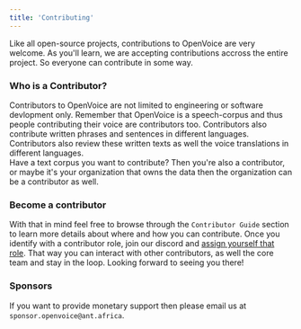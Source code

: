 ```yaml
---
title: 'Contributing'
---
```


Like all open-source projects, contributions to OpenVoice are very welcome. As you'll learn, we are accepting contributions accross the entire project. 
So everyone can contribute in some way. 

### Who is a Contributor?
Contributors to OpenVoice are not limited to engineering or software devlopment only. Remember that OpenVoice is a speech-corpus and thus people contributing 
their voice are contributors too. Contributors also contribute written phrases and sentences in different languages. Contributors also review these written texts as well 
the voice translations in different languages.   
Have a text corpus you want to contribute? Then you're also a contributor, or maybe it's your organization that owns the data then the organization 
can be a contributor as well. 

### Become a contributor
With that in mind feel free to browse through the `Contributor Guide` section to learn more details about where and how you can contribute. 
Once you identify with a contributor role, join our discord and [assign yourself that role](https://discord.com/channels/1254395168073973832/1254451516677554317). 
That way you can interact with other contributors, as well the core team and stay in the loop. Looking forward to seeing you there!

### Sponsors
If you want to provide monetary support then please email us at `sponsor.openvoice@ant.africa`.  